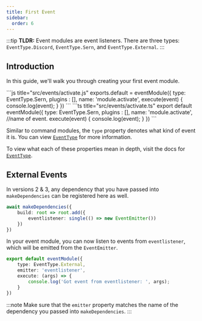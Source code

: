 ```yaml
---
title: First Event
sidebar:
  order: 6
---
```


:::tip
**TLDR:** Event modules are event listeners. There are three types: `EventType.Discord`, `EventType.Sern`, and `EventType.External`.
:::

## Introduction

In this guide, we'll walk you through creating your first event module.


<Tabs syncKey="language-preference">
  <TabItem value="js" label="JavaScript">
    ```js title="src/events/activate.js"
    exports.default = eventModule({
      type: EventType.Sern,
      plugins : [],   
      name: 'module.activate',
      execute(event) {
        console.log(event);  
      }
    })
    ```
  </TabItem>
  <TabItem value="ts" label="TypeScript">
    ```ts title="src/events/activate.ts"
    export default eventModule({
      type: EventType.Sern,
      plugins : [],
      name: 'module.activate', //name of event.
      execute(event) {
        console.log(event);  
      }
    })
    ```
  </TabItem>
</Tabs>

Similar to command modules, the `type` property denotes what kind of event it is. You can view [`EventType`](../../../api/enumerations/eventtype) for more information.

To view what each of these properties mean in depth, visit the docs for [`EventType`](../../../api/enumerations/eventtype).

## External Events

In versions 2 & 3, any dependency that you have passed into `makeDependencies` can be registered here as well. 

```ts title="src/index.ts" {3}
await makeDependencies({ 
    build: root => root.add({
        eventlistener: single(() => new EventEmitter())
    })
})
```

In your event module, you can now listen to events from `eventlistener`, which will be emitted from the `EventEmitter`.

```ts title="src/events/myevent.ts" {3}
export default eventModule({ 
    type: EventType.External, 
    emitter: 'eventlistener',
    execute: (args) => {
        console.log('Got event from eventlistener: ', args);
    }
})
```

:::note
Make sure that the `emitter` property matches the name of the dependency you passed into `makeDependencies`.
:::